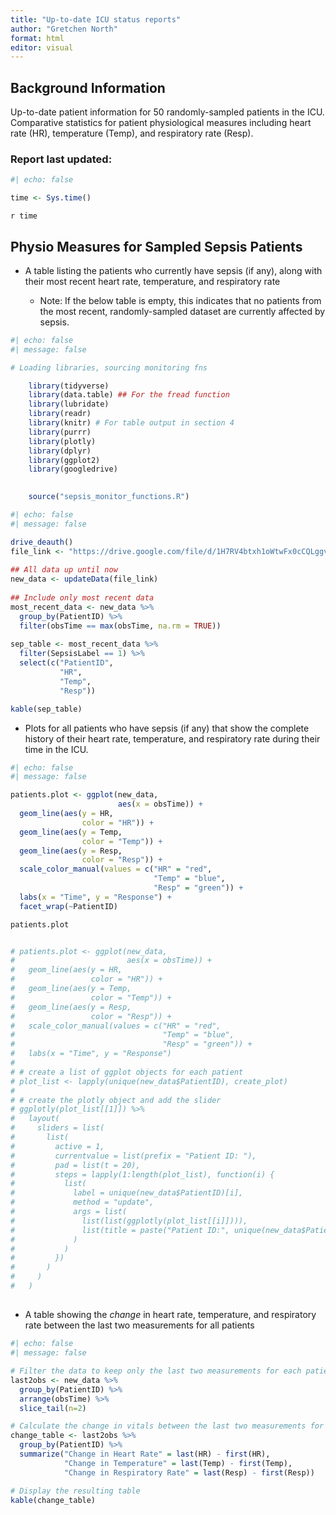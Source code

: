 ```yaml
---
title: "Up-to-date ICU status reports"
author: "Gretchen North"
format: html
editor: visual
---
```


## Background Information

Up-to-date patient information for 50 randomly-sampled patients in the ICU. Comparative statistics for patient physiological measures including heart rate (HR), temperature (Temp), and respiratory rate (Resp).

### Report last updated:

```r
#| echo: false

time <- Sys.time()
```

`r time`

## Physio Measures for Sampled Sepsis Patients

-   A table listing the patients who currently have sepsis (if any), along with their most recent heart rate, temperature, and respiratory rate

    -   Note: If the below table is empty, this indicates that no patients from the most recent, randomly-sampled dataset are currently affected by sepsis.

```r
#| echo: false
#| message: false

# Loading libraries, sourcing monitoring fns

    library(tidyverse)
    library(data.table) ## For the fread function
    library(lubridate)
    library(readr)
    library(knitr) # For table output in section 4
    library(purrr)
    library(plotly)
    library(dplyr)
    library(ggplot2)
    library(googledrive)

    
    source("sepsis_monitor_functions.R")

```

```r
#| echo: false
#| message: false

drive_deauth()
file_link <- "https://drive.google.com/file/d/1H7RV4btxh1oWtwFx0cCQLggv_CcqVY14/view"
      
## All data up until now
new_data <- updateData(file_link)
      
## Include only most recent data
most_recent_data <- new_data %>%
  group_by(PatientID) %>%
  filter(obsTime == max(obsTime, na.rm = TRUE))
      
sep_table <- most_recent_data %>%
  filter(SepsisLabel == 1) %>%
  select(c("PatientID",
           "HR",
           "Temp",
           "Resp"))

kable(sep_table)

```

-   Plots for all patients who have sepsis (if any) that show the complete history of their heart rate, temperature, and respiratory rate during their time in the ICU.

```r
#| echo: false
#| message: false

patients.plot <- ggplot(new_data, 
                        aes(x = obsTime)) +
  geom_line(aes(y = HR, 
                color = "HR")) +
  geom_line(aes(y = Temp, 
                color = "Temp")) +
  geom_line(aes(y = Resp, 
                color = "Resp")) +
  scale_color_manual(values = c("HR" = "red",
                                "Temp" = "blue", 
                                "Resp" = "green")) +
  labs(x = "Time", y = "Response") +
  facet_wrap(~PatientID)

patients.plot


# patients.plot <- ggplot(new_data, 
#                         aes(x = obsTime)) +
#   geom_line(aes(y = HR, 
#                 color = "HR")) +
#   geom_line(aes(y = Temp, 
#                 color = "Temp")) +
#   geom_line(aes(y = Resp, 
#                 color = "Resp")) +
#   scale_color_manual(values = c("HR" = "red",
#                                 "Temp" = "blue", 
#                                 "Resp" = "green")) +
#   labs(x = "Time", y = "Response")
# 
# # create a list of ggplot objects for each patient
# plot_list <- lapply(unique(new_data$PatientID), create_plot)
# 
# # create the plotly object and add the slider
# ggplotly(plot_list[[1]]) %>%
#   layout(
#     sliders = list(
#       list(
#         active = 1,
#         currentvalue = list(prefix = "Patient ID: "),
#         pad = list(t = 20),
#         steps = lapply(1:length(plot_list), function(i) {
#           list(
#             label = unique(new_data$PatientID)[i],
#             method = "update",
#             args = list(
#               list(list(ggplotly(plot_list[[i]]))),
#               list(title = paste("Patient ID:", unique(new_data$PatientID)[i]))
#             )
#           )
#         })
#       )
#     )
#   )


```

## 

-   A table showing the *change* in heart rate, temperature, and respiratory rate between the last two measurements for all patients

```r
#| echo: false
#| message: false

# Filter the data to keep only the last two measurements for each patient
last2obs <- new_data %>% 
  group_by(PatientID) %>% 
  arrange(obsTime) %>%
  slice_tail(n=2) 

# Calculate the change in vitals between the last two measurements for each patient
change_table <- last2obs %>% 
  group_by(PatientID) %>% 
  summarize("Change in Heart Rate" = last(HR) - first(HR),
            "Change in Temperature" = last(Temp) - first(Temp),
            "Change in Respiratory Rate" = last(Resp) - first(Resp))

# Display the resulting table
kable(change_table)

```
